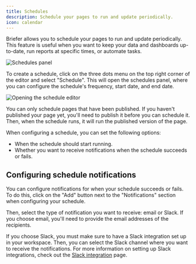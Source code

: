 ```yaml
---
title: Schedules
description: Schedule your pages to run and update periodically.
icon: calendar
---
```


Briefer allows you to schedule your pages to run and update periodically. This feature is useful when you want to keep your data and dashboards up-to-date, run reports at specific times, or automate tasks.

<Frame caption="The schedules panel.">
  <img src="/images/schedules-panel.png" alt="Schedules panel" />
</Frame>

To create a schedule, click on the three dots menu on the top right corner of the editor and select "Schedule". This will open the schedules panel, where you can configure the schedule's frequency, start date, and end date.

<Frame caption="Opening the schedule editor">
  <img src="/images/open-schedules.png" alt="Opening the schedule editor" />
</Frame>

<Warning>You can only schedule pages that have been published. If you haven't published your page yet, you'll need to publish it before you can schedule it. Then, when the schedule runs, it will run the published version of the page.</Warning>

When configuring a schedule, you can set the following options:

- When the schedule should start running.
- Whether you want to receive notifications when the schedule succeeds or fails.

## Configuring schedule notifications

You can configure notifications for when your schedule succeeds or fails. To do this, click on the "Add" button next to the "Notifications" section when configuring your schedule.

Then, select the type of notification you want to receive: email or Slack. If you choose email, you'll need to provide the email addresses of the recipients.

If you choose Slack, you must make sure to have a Slack integration set up in your workspace. Then, you can select the Slack channel where you want to receive the notifications. For more information on setting up Slack integrations, check out the [Slack integration](./product/slack-integration) page.
